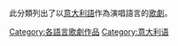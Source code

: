 此分類列出了以[[意大利語|意大利語]]作為演唱語言的[[歌劇|歌劇]]。

[[Category:各語言歌劇作品|Category:各語言歌劇作品]]
[[Category:意大利语|Category:意大利语]]